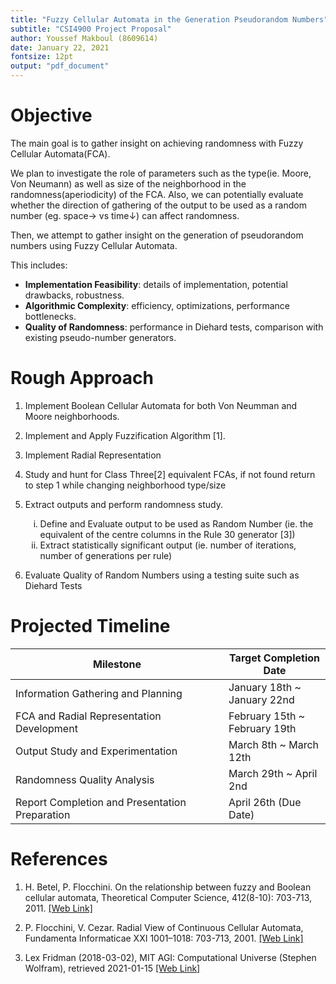 ```yaml
---
title: "Fuzzy Cellular Automata in the Generation Pseudorandom Numbers" 
subtitle: "CSI4900 Project Proposal"
author: Youssef Makboul (8609614)
date: January 22, 2021
fontsize: 12pt
output: "pdf_document"
---
```


# Objective

The main goal is to gather insight on achieving randomness with Fuzzy Cellular Automata(FCA). 

We plan to investigate the role of parameters such as the type(ie. Moore, Von Neumann) as well as size of the neighborhood in the randomness(aperiodicity) of the FCA.
Also, we can potentially evaluate whether the direction of gathering of the output to be used as a random number (eg. space→ vs time↓) can affect randomness.

Then, we attempt to gather insight on the generation of pseudorandom numbers using Fuzzy Cellular Automata. 

This includes:

- **Implementation Feasibility**: details of implementation, potential drawbacks, robustness.
- **Algorithmic Complexity**: efficiency, optimizations, performance bottlenecks.
- **Quality of Randomness**: performance in Diehard tests, comparison with existing pseudo-number generators.

# Rough Approach

1. Implement Boolean Cellular Automata for both Von Neumman and Moore neighborhoods. 

2. Implement and Apply Fuzzification Algorithm [1].

3. Implement Radial Representation 

4. Study and hunt for Class Three[2] equivalent FCAs, if not found return to step 1 while changing neighborhood type/size 

5. Extract outputs and perform randomness study.
   i. Define and Evaluate output to be used as Random Number (ie. the equivalent of the centre columns in the Rule 30 generator [3])
   ii. Extract statistically significant output (ie. number of iterations, number of generations per rule)

6. Evaluate Quality of Random Numbers using a testing suite such as Diehard Tests


# Projected Timeline

| Milestone                                                       | Target Completion Date        |
|-----------------------------------------------------------------|-------------------------------|
| Information Gathering and Planning                              | January 18th ~ January 22nd   |
| FCA and Radial Representation Development                       | February 15th ~ February 19th |
| Output Study and Experimentation                                | March 8th ~ March 12th        |
| Randomness Quality Analysis                                     | March 29th ~ April 2nd        |
| Report Completion and Presentation Preparation                  | April 26th (Due Date)         |

# References

1. H. Betel, P. Flocchini.
On the relationship between fuzzy and Boolean cellular automata, Theoretical Computer Science, 412(8-10): 703-713, 2011. [[Web Link]](http://www.site.uottawa.ca/~flocchin/Papers/TCSFuzzy.pdf)

2. P. Flocchini, V. Cezar.
Radial View of Continuous Cellular Automata, Fundamenta Informaticae XXI 1001–1018: 703-713, 2001. [[Web Link]](http://www.site.uottawa.ca/~flocchin/Papers/fundamenta.pdf)

3. Lex Fridman (2018-03-02), MIT AGI: Computational Universe (Stephen Wolfram), retrieved 2021-01-15 [[Web Link]](https://www.youtube.com/watch?v=P7kX7BuHSFI&t=1860)



